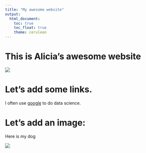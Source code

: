 ```yaml
---
title: "My awesome website"
output: 
  html_document:
    toc: true
    toc_float: true
    theme: cerulean
---
```


# This is Alicia's awesome website

![](https://media.giphy.com/media/drXGoW1iudhKw/giphy.gif)


# Let's add some links.

I often use [google](https://www.google.com) to do data science.

# Let's add an image:
Here is my dog


![](images/Tucker.jpg)